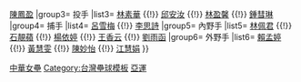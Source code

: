 {{Navbox
| name  = 2014年第十七屆韓國仁川亞運中華女壘代表隊
| title = [[2014年亞運|<span style="color:white;">2014年第十七屆韓國仁川亞運</span>]][[中華女子壘球代表隊|<span style="color:white;">中華女子壘球代表隊</span>]]
| titlestyle = background:navy; color:red;
| groupstyle = background:navy; color:#FFFFFF;
|group1=總教練
|list1= [[曾信彰]]
|group2=教練
|list2= [[韓幸霖]] {{!}} [[陳鳳盈]]
|group3= 投手
|list3= [[林素華]] {{!}} [[邱安汝]] {{!}} [[林盈馨]] {{!}} [[鍾彗琳]]
|group4= 捕手
|list4= [[呂雪梅]] {{!}} [[李思詩]]
|group5= 內野手
|list5= [[林佩君]] {{!}} [[石靚蘋]] {{!}} [[楊依婷]] {{!}} [[王香云]] {{!}} [[劉雨函]] 
|group6= 外野手
|list6= [[賴孟婷]] {{!}} [[黃慧雯]] {{!}} [[陳妙怡]] {{!}} [[江慧娟]]
}}

<noinclude>
[[Category:亞洲運動會中華台北代表隊導航模板|中華女壘]]
[[Category:台灣壘球模板]][[Category:壘球導航模板|亞運]]
</noinclude>